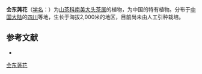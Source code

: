 {{Speciesbox
| name = 会东荛花
| status = 
| status_system = 
| image =
| genus = Laplacea
| species = huidongensis
| authority = C. Y. Chang
}}

'''会东荛花'''（[[学名|学名]]：{{lang|la|''Laplacea huidongensis''}}）为[[山茶科|山茶科]][[南美大头茶属|南美大头茶属]]的植物，为中国的特有植物。分布于[[中国大陆|中国大陆]]的[[四川|四川]]等地，生长于海拔2,000米的地区，目前尚未由人工引种栽培。

== 参考文献 ==
<div class="references-small">
* {{cite web| url =http://www.bioinfo.cn/db05/KmzwSpecies.php?action=view&id=22450| title =会东荛花| work =《中国高等植物数据库全库》| publisher =中国科学院微生物研究所| author =昆明植物研究所| accessdate =2009-02-25| deadurl =yes| archiveurl =https://web.archive.org/web/20160305092458/http://www.bioinfo.cn/db05/KmzwSpecies.php?action=view&id=22450| archivedate =2016-03-05}}
</div>

[[Category:南美大头茶属|会东荛花]]


{{植物小作品}}
